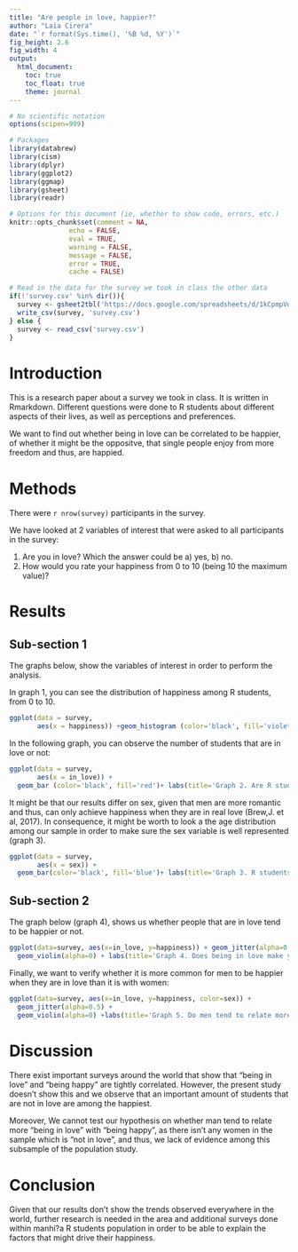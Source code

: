 ```yaml
---
title: "Are people in love, happier?"
author: "Laia Cirera"
date: "`r format(Sys.time(), '%B %d, %Y')`"
fig_height: 2.6
fig_width: 4
output:
  html_document:
    toc: true
    toc_float: true
    theme: journal
---
```



```r
# No scientific notation
options(scipen=999)

# Packages 
library(databrew)
library(cism)
library(dplyr)
library(ggplot2)
library(ggmap)
library(gsheet)
library(readr)

# Options for this document (ie, whether to show code, errors, etc.)
knitr::opts_chunk$set(comment = NA, 
               echo = FALSE,
               eval = TRUE,
               warning = FALSE, 
               message = FALSE, 
               error = TRUE, 
               cache = FALSE)

# Read in the data for the survey we took in class the other data
if(!'survey.csv' %in% dir()){
  survey <- gsheet2tbl('https://docs.google.com/spreadsheets/d/1kCpmpVqD4tzkdGgyLQGVqeZG1sJoe2FwFJIxtDRsrb0/edit?usp=sharing')
  write_csv(survey, 'survey.csv')
} else {
  survey <- read_csv('survey.csv')
}
```

# Introduction

This is a research paper about a survey we took in class. It is written in Rmarkdown. Different questions were done to R students about different aspects of their lives, as well as perceptions and preferences. 

We want to find out whether being in love can be correlated to be happier, of whether it might be the oppositve, that single people enjoy from more freedom and thus, are happied. 


# Methods

There were `r nrow(survey)` participants in the survey.

We have looked at 2 variables of interest that were asked to all participants in the survey: 

1) Are you in love? Which the answer could be a) yes, b) no. 
2) How would you rate your happiness from 0 to 10 (being 10 the maximum value)?

# Results

## Sub-section 1

The graphs below, show the variables of interest in order to perform the analysis. 

In graph 1, you can see the distribution of happiness among R students, from 0 to 10.  

```r
ggplot(data = survey,
       aes(x = happiness)) +geom_histogram (color='black', fill='violet')+ labs(title='Graph 1. How happy are R students ?', subtitle='happiness density distribution', x='level of happiness', y='density level')  
```

In the following graph, you can observe the number of students that are in love or not: 

```r
ggplot(data = survey,
       aes(x = in_love)) +
  geom_bar (color='black', fill='red')+ labs(title='Graph 2. Are R students in love?', subtitle='distribution of people "in love"', x='are you i love?', y='number of students') 
```

It might be that our results differ on sex, given that men are more romantic and thus, can only achieve happiness when they are in real love (Brew,J. et al, 2017). In consequence, it might be worth to look a the age distribution among our sample in order to make sure the sex variable is well represented (graph 3).

```r
ggplot(data = survey,
       aes(x = sex)) +
  geom_bar(color='black', fill='blue')+ labs(title='Graph 3. R students sex distribution', x='are you male or female?', y='number of students') 
```

## Sub-section 2

The graph below (graph 4), shows us whether people that are in love tend to be happier or not.  

```r
ggplot(data=survey, aes(x=in_love, y=happiness)) + geom_jitter(alpha=0.5) +
  geom_violin(alpha=0) + labs(title='Graph 4. Does being in love make you happier?', x='are you in love?', y='degree of happiness') 

```

Finally, we want to verify whether it is more common for men to be happier when they are in love than it is with women: 

```r

ggplot(data=survey, aes(x=in_love, y=happiness, color=sex)) +
  geom_jitter(alpha=0.5) +
  geom_violin(alpha=0) +labs(title='Graph 5. Do men tend to relate more "being in love" to happiness than women?', x='are you in love?', y='degree of happiness') 
```
 
# Discussion

There exist important surveys around the world that show that "being in love" and "being happy" are tightly correlated. However, the present study doesn't show this and we observe that an important amount of students that are not in love are among the happiest. 

Moreover, We cannot test our hypothesis on whether man tend to relate more "being in love" with "being happy", as there isn't any women in the sample which is "not in love", and thus, we lack of evidence among this subsample of the population study. 

# Conclusion

Given that our results don't show the trends observed everywhere in the world, further research is needed in the area and additional surveys done within manhi?a R students population in order to be able to explain the factors that might drive their happiness. 